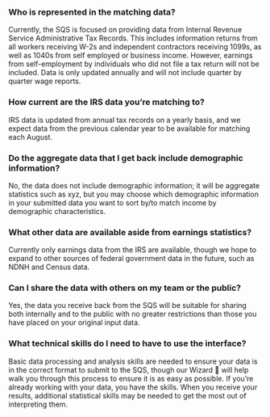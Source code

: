 ### Who is represented in the matching data?
Currently, the SQS is focused on providing data from Internal Revenue Service Administrative Tax Records. This includes information returns from all workers receiving W-2s and independent contractors receiving 1099s, as well as 1040s from self employed or business income. However, earnings from self-employment by individuals who did not file a tax return will not be included. Data is only updated annually and will not include quarter by quarter wage reports. 


### How current are the IRS data you’re matching to?
IRS data is updated from annual tax records on a yearly basis, and we expect data from the previous calendar year to be available for matching each August.


### Do the aggregate data that I get back include demographic information?
No, the data does not include demographic information; it will be aggregate statistics such as xyz, but you may choose which demographic information in your submitted data you want to sort by/to match income by demographic characteristics.


### What other data are available aside from earnings statistics?
Currently only earnings data from the IRS are available, though we hope to expand to other sources of federal government data in the future, such as NDNH and Census data.


### Can I share the data with others on my team or the public? 
Yes, the data you receive back from the SQS will be suitable for sharing both internally and to the public with no greater restrictions than those you have placed on your original input data. 


### What technical skills do I need to have to use the interface?
Basic data processing and analysis skills are needed to ensure your data is in the correct format to submit to the SQS, though our Wizard 🧙 will help walk you through this process to ensure it is as easy as possible. If you’re already working with your data, you have the skills. When you receive your results, additional statistical skills may be needed to get the most out of interpreting them.
